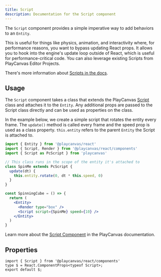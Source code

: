 ```yaml
---
title: Script
description: Documentation for the Script component
---
```


The `Script` component provides a simple imperative way to add behaviors to an `Entity`.

This is useful for things like physics, animation, and interactivity where, for performance reasons, you want to bypass updating React props. It allows you to hook into the engine's update loop outside of React, which is useful for performance-critical code. You can also leverage existing Scripts from PlayCanvas Editor Projects.

There's more information about [Scripts in the docs](/user-manual/scripting/).

## Usage

The `Script` component takes a class that extends the PlayCanvas [Script](https://api.playcanvas.com/engine/classes/Script.html) class and attaches it to the `Entity`. Any additional props are passed to the Script class directly and can be used as properties on the class.

In the example below, we create a simple script that rotates the entity every frame. The `update()` method is called every frame and the speed prop is used as a class property. `this.entity` refers to the parent `Entity` the Script is attached to.

```jsx
import { Entity } from '@playcanvas/react'
import { Script, Render } from '@playcanvas/react/components'
import { Script as PcScript } from 'playcanvas'

// This class runs in the scope of the entity it's attached to
class SpinMe extends PcScript {
  update(dt) {
    this.entity.rotate(0, dt * this.speed, 0)
  }
}

const SpinningCube = () => {
  return (
    <Entity>
      <Render type="box" />
      <Script script={SpinMe} speed={10} />
    </Entity>
  )
}
```

Learn more about the [Script Component](https://api.playcanvas.com/engine/classes/ScriptComponent.html) in the PlayCanvas documentation.

## Properties

```tsx asTypedoc
import { Script } from '@playcanvas/react/components'
type $ = React.ComponentProps<typeof Script>;
export default $;
```

